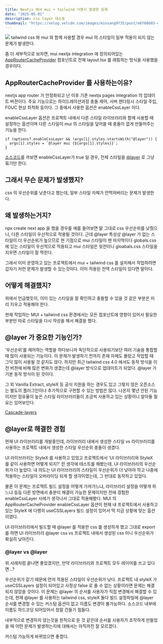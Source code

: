 ```yaml
---
title: Nextjs 에서 mui + tailwind 사용시 발생한 문제
date: "2025-05-01"
description: css layer 대소동
thumbnail: "https://velog.velcdn.com/images/minsang9735/post/e6768603-4977-4abd-be5d-1953b5860786/image.png"
---
```


![](https://velog.velcdn.com/images/minsang9735/post/e6768603-4977-4abd-be5d-1953b5860786/image.png)
tailwind css 와 mui 와 함께 사용할 경우 mui 의 스타일이 일부 적용이 되지 않는 문제가 발생한다.

좀 더 세부적으로 보자면, mui nextjs integration 에 정의되어있는 [AppRouterCacheProvider](https://mui.com/material-ui/integrations/nextjs/#configuration) 컴포넌트로 전체 layout.tsx 를 래핑하는 방식을 사용했을 경우이다.

## AppRouterCacheProvider 를 사용하는이유?

nextjs app router 가 안정화되고 난 이후 기존 nextjs pages integration 의 업데이트 버젼이다.
주요 기능으로는 하이드레이션과정 충돌 제어, 서버 렌더링시 스타일 주입, FOUC 현상 최적화 등이다.
그 중에서 사용한 옵션은 enableCssLayer 이다.

enableCssLayer 옵션은 프로젝트 내에서 다른 스타일 라이브러리와 함께 사용할 때 설정하는 옵션이며
다른 스타일이 mui 의 스타일을 덮어쓸 때 충돌이 없게 만들어주는 기능을 한다.

```tsx
if (options?.enableCssLayer && !args[1].styles.startsWith("@layer")) {
  args[1].styles = `@layer mui {${args[1].styles}}`;
}
```

[소스코드](https://github.com/mui/material-ui/blob/master/packages/mui-material-nextjs/src/v13-appRouter/appRouterV13.tsx#L54)를 까보면 enableCssLayer가 true 일 경우, 전체 스타일을 [@layer](https://developer.mozilla.org/en-US/docs/Web/CSS/@layer) 로 그냥 묶기만 한다.

## 그래서 무슨 문제가 발생했지?

css 의 우선순위를 낮춘다고 했는데, 일부 스타일 자체가 안먹혀버리는 문제가 발생한다.

## 왜 발생하는거지?

npx create next app 을 했을 경우를 예를 들어보면
말 그대로 css 우선순위를 낮췄으니, 다른 스타일이 우선적으로 적용될 것이다.
근데 @layer 특성상 @layer 가 없는 스타일이 더 우선순위가 높으므로 현 기점으로 mui 스타일이 맨 마지막이다
globals.css 에 있는 스타일이 우선적으로 적용되고 mui 스타일은 뒷전이니
gloabals.css 스타일을 지우면 스타일이 잘 먹힌다.

그래서 이미 운영하고 있는 프로젝트에서 mui + tailwind css 를 설치해서 작업하려면 갑자기 저런 문제가 발생할 수 있는것이다. 이미 적용된 전역 스타일이 있다면 말이다.

## 어떻게 해결했지?

위에서 언급했듯이, 이미 있는 스타일을 잘 확인하고 충돌할 수 있을 것 같은 부분은 미리 지우고 적용해야 한다.

현재 작업하는 MUI + tailwind css 환경에서는 모든 컴포넌트에 영향이 있어서 필요한 부분만 따로 스타일을 다시 작성을 해서 해결을 했다.

## @layer 가 중요한 기능인가?

‘우선순위’를 제어하는 역할을 하다보니까 독단적으로 사용되기보단 여러 기술을 통합할 때 많이 사용되는 기능이다.
이 문제가 발생하기 전까지 존재 자체도 몰랐고 작업할 때 그닥 많이 사용될 것 같지도 않다.
하지만 최근 tailwind css 4.0 에서도 동작 방식을 이전 버젼에 비해 많은 변화가 생겼는데 @layer 방식으로 업데이트가 되었다. @layer 가 기본 동작 방식이 된 것이다.

그 외 Vanilla Extract, styleX 등 공식 지원을 하는 경우도 있고 그렇지 않은 오픈소스는 별도의 플러그인이나 추가적으로 구현할 수 있는 방법은 많다.
나온지 몇년 안된 기능이지만 점유율이 높은 스타일 라이브러리들이 조금씩 사용하고 있는 상황이니 알아둘 필요는 있어보인다.

[Cascade-layers](https://css-tricks.com/cascade-layers/)

## @layer로 해결한 경험

현재 UI 라이브러리를 개발중인데,
라이브러리 내에서 생성한 스타일 vs 라이브러리를 사용하는 프로젝트 내에서 생성한 스타일 우선순위 충돌이 생겼다.

UI 라이브러리는 StyleX 를 사용하고 있었고 프로젝트에서 ‘UI 라이브러리와 StyleX 를 같이 사용하면 어떻게 되지?’ 란 생각에 테스트를 해봤는데, UI 라이브러리의 우선순위가 더 높았다.
내 의도는 UI 라이브러리의 스타일이 우선순위가 더 낮아야 하고 나중에 적용하는 스타일이 오버라이딩 되게 할 생각이였는데, 그 반대로 동작하고 있었다.

물론 이 문제는 프로젝트 빌드 설정을 어떻게 가져가느냐, 라이브러리 설정을 어떻게 하느냐 등등 다른 방면에서 충분이 해결이 가능한 문제이지만 전에 경험한 enableCssLayer 사례가 생각나서 그대로 적용해봤다.
MUI 의 AppRouterCacheProvider enableCssLayer 옵션이 현재 내 프로젝트에서 사용하고 있는 StyleX 에 다행히 useCSSLayers 빌드 설정이 있어서 딱 지금 상황에 맞는 옵션이였다.

UI 라이브러리에서 빌드할 때 @layer 를 적용한 css 를 생성하게 했고 그대로 export 를 하면
UI 라이브러리 @layer css vs 프로젝트 내에서 생성된 css 이니 우선순위가 확실히 낮아진다.

### @layer vs @layer

위 사례처럼 끝나면 좋았겠지만, 만약 라이브러리와 프로젝트 모두 레이어를 쓰고 있다면…?

우선순위가 같기 때문에 먼저 적용된 스타일이 우선순위가 낮다.
프로젝트 내 styleX 가 useCSSLayers 설정이 되어있고 사정상 false 로 줄 수 없는 상황이라면 문제는 해결되지 않았을 것이다.
이 문제는 @layer 의 순서를 사용자가 직접 변경해서 해결할 수 있는데, 현재 @layer 를 사용하는 tailwind css, styleX 둘다 빌드 설정파일에 @layer 순서를 변경할 수 있는 커스텀 옵션이 없고 이름도 변경이 불가능하다.
소스코드 내부에 이름도 하드코딩 되어있어서 정말 건들기 힘들다.

내부적으로 변경하지 않는것을 원칙으로 둔 것 같은데 순서를 사용자가 조작하게 만들었을 때 어떤 문제가 발생하는지에 대해서는 아직까진 잘 모르겠다.

커스텀 가능하게 바뀌었으면 좋겠다.
